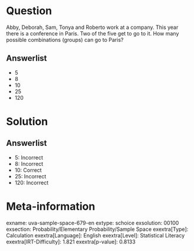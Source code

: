 Question
========

Abby, Deborah, Sam, Tonya and Roberto work at a company. This year there is a conference in Paris. Two of the five get to go to it. How many possible combinations (groups) can go to Paris?

Answerlist
----------

* 5
* 8
* 10
* 25
* 120

Solution
========

Answerlist
----------

* 5: Incorrect
* 8: Incorrect
* 10: Correct
* 25: Incorrect
* 120: Incorrect

Meta-information
================
exname: uva-sample-space-679-en
extype: schoice
exsolution: 00100
exsection: Probability/Elementary Probability/Sample Space
exextra[Type]: Calculation
exextra[Language]: English
exextra[Level]: Statistical Literacy
exextra[IRT-Difficulty]: 1.821
exextra[p-value]: 0.8133

